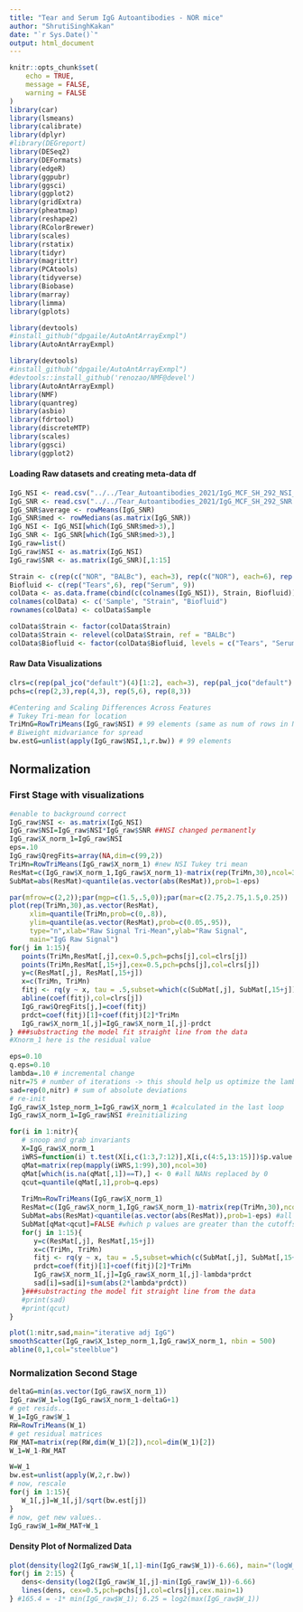 ```yaml
---
title: "Tear and Serum IgG Autoantibodies - NOR mice"
author: "ShrutiSinghKakan"
date: "`r Sys.Date()`"
output: html_document
---
```


```r
knitr::opts_chunk$set(
	echo = TRUE,
	message = FALSE,
	warning = FALSE
)
library(car)
library(lsmeans)
library(calibrate)
library(dplyr)
#library(DEGreport)
library(DESeq2)
library(DEFormats)
library(edgeR)
library(ggpubr)
library(ggsci)
library(ggplot2)
library(gridExtra)
library(pheatmap)
library(reshape2)
library(RColorBrewer)
library(scales)
library(rstatix)
library(tidyr)
library(magrittr)
library(PCAtools)
library(tidyverse)
library(Biobase)
library(marray)
library(limma)
library(gplots)

library(devtools)
#install_github("dpgaile/AutoAntArrayExmpl")
library(AutoAntArrayExmpl)

library(devtools)
#install_github("dpgaile/AutoAntArrayExmpl")
#devtools::install_github('renozao/NMF@devel')
library(AutoAntArrayExmpl)
library(NMF)
library(quantreg)
library(asbio)
library(fdrtool)
library(discreteMTP)
library(scales)
library(ggsci)
library(ggplot2)
```

#### Loading Raw datasets and creating meta-data df
```r
IgG_NSI <- read.csv("../../Tear_Autoantibodies_2021/IgG_MCF_SH_292_NSI_nor.csv",  header=T, row.names = 1)[1:120,1:15]
IgG_SNR <- read.csv("../../Tear_Autoantibodies_2021/IgG_MCF_SH_292_SNR.csv",  header=T, row.names = 1)[1:120,1:15]
IgG_SNR$average <- rowMeans(IgG_SNR)
IgG_SNR$med <- rowMedians(as.matrix(IgG_SNR))
IgG_NSI <- IgG_NSI[which(IgG_SNR$med>3),]
IgG_SNR <- IgG_SNR[which(IgG_SNR$med>3),]
IgG_raw=list()
IgG_raw$NSI <- as.matrix(IgG_NSI)
IgG_raw$SNR <- as.matrix(IgG_SNR)[,1:15]

Strain <- c(rep(c("NOR", "BALBc"), each=3), rep(c("NOR"), each=6), rep(c("BALBc"), each=3))
Biofluid <- c(rep("Tears",6), rep("Serum", 9))
colData <- as.data.frame(cbind(c(colnames(IgG_NSI)), Strain, Biofluid))
colnames(colData) <- c('Sample', "Strain", "Biofluid")
rownames(colData) <- colData$Sample

colData$Strain <- factor(colData$Strain)
colData$Strain <- relevel(colData$Strain, ref = "BALBc")
colData$Biofluid <- factor(colData$Biofluid, levels = c("Tears", "Serum"))

```

#### Raw Data Visualizations
```r
clrs=c(rep(pal_jco("default")(4)[1:2], each=3), rep(pal_jco("default")(4)[3], each=6), rep(pal_jco("default")(4)[4], each=3))
pchs=c(rep(2,3),rep(4,3), rep(5,6), rep(8,3))

#Centering and Scaling Differences Across Features
# Tukey Tri-mean for location
TriMnG=RowTriMeans(IgG_raw$NSI) # 99 elements (same as num of rows in NSI)
# Biweight midvariance for spread
bw.estG=unlist(apply(IgG_raw$NSI,1,r.bw)) # 99 elements

```

## Normalization
### First Stage with visualizations
```r
#enable to background correct
IgG_raw$NSI <- as.matrix(IgG_NSI)
IgG_raw$NSI=IgG_raw$NSI*IgG_raw$SNR ##NSI changed permanently
IgG_raw$X_norm_1=IgG_raw$NSI
eps=.10
IgG_raw$QregFits=array(NA,dim=c(99,2))
TriMn=RowTriMeans(IgG_raw$X_norm_1) #new NSI Tukey tri mean
ResMat=c(IgG_raw$X_norm_1,IgG_raw$X_norm_1)-matrix(rep(TriMn,30),ncol=30) #New_NSI - NewNSI_TriMn 
SubMat=abs(ResMat)<quantile(as.vector(abs(ResMat)),prob=1-eps)

par(mfrow=c(2,2));par(mgp=c(1.5,.5,0));par(mar=c(2.75,2.75,1.5,0.25))
plot(rep(TriMn,30),as.vector(ResMat),
     xlim=quantile(TriMn,prob=c(0,.8)),
     ylim=quantile(as.vector(ResMat),prob=c(0.05,.95)),
     type="n",xlab="Raw Signal Tri-Mean",ylab="Raw Signal",
     main="IgG Raw Signal")
for(j in 1:15){
   points(TriMn,ResMat[,j],cex=0.5,pch=pchs[j],col=clrs[j])
   points(TriMn,ResMat[,15+j],cex=0.5,pch=pchs[j],col=clrs[j])
   y=c(ResMat[,j], ResMat[,15+j])
   x=c(TriMn, TriMn)
   fitj <- rq(y ~ x, tau = .5,subset=which(c(SubMat[,j], SubMat[,15+j])))
   abline(coef(fitj),col=clrs[j])
   IgG_raw$QregFits[j,]=coef(fitj)
   prdct=coef(fitj)[1]+coef(fitj)[2]*TriMn
   IgG_raw$X_norm_1[,j]=IgG_raw$X_norm_1[,j]-prdct
} ###substracting the model fit straight line from the data
#Xnorm_1 here is the residual value
```


```r
eps=0.10
q.eps=0.10
lambda=.10 # incremental change
nitr=75 # number of iterations -> this should help us optimize the lambda for best fit
sad=rep(0,nitr) # sum of absolute deviations
# re-init
IgG_raw$X_1step_norm_1=IgG_raw$X_norm_1 #calculated in the last loop
IgG_raw$X_norm_1=IgG_raw$NSI #reinitializing

for(i in 1:nitr){
   # snoop and grab invariants
   X=IgG_raw$X_norm_1
   iWRS=function(i) t.test(X[i,c(1:3,7:12)],X[i,c(4:5,13:15)])$p.value
   qMat=matrix(rep(mapply(iWRS,1:99),30),ncol=30)
   qMat[which(is.na(qMat[,1])==T),] <- 0 #all NANs replaced by 0
   qcut=quantile(qMat[,1],prob=q.eps)
   
   TriMn=RowTriMeans(IgG_raw$X_norm_1)
   ResMat=c(IgG_raw$X_norm_1,IgG_raw$X_norm_1)-matrix(rep(TriMn,30),ncol=30)
   SubMat=abs(ResMat)<quantile(as.vector(abs(ResMat)),prob=1-eps) #all residuals with absolute values less than the cutoff of 90%
   SubMat[qMat<qcut]=FALSE #which p values are greater than the cutoffs
   for(j in 1:15){
      y=c(ResMat[,j], ResMat[,15+j])
      x=c(TriMn, TriMn)
      fitj <- rq(y ~ x, tau = .5,subset=which(c(SubMat[,j], SubMat[,15+j])))
      prdct=coef(fitj)[1]+coef(fitj)[2]*TriMn
      IgG_raw$X_norm_1[,j]=IgG_raw$X_norm_1[,j]-lambda*prdct
      sad[i]=sad[i]+sum(abs(2*lambda*prdct))
   }###substracting the model fit straight line from the data
   #print(sad)
   #print(qcut)
}

plot(1:nitr,sad,main="iterative adj IgG")
smoothScatter(IgG_raw$X_1step_norm_1,IgG_raw$X_norm_1, nbin = 500)
abline(0,1,col="steelblue")
```

### Normalization Second Stage ########
```r
deltaG=min(as.vector(IgG_raw$X_norm_1))
IgG_raw$W_1=log(IgG_raw$X_norm_1-deltaG+1)
# get resids..
W_1=IgG_raw$W_1
RW=RowTriMeans(W_1)
# get residual matrices
RW_MAT=matrix(rep(RW,dim(W_1)[2]),ncol=dim(W_1)[2])
W_1=W_1-RW_MAT

W=W_1
bw.est=unlist(apply(W,2,r.bw))
# now, rescale
for(j in 1:15){
   W_1[,j]=W_1[,j]/sqrt(bw.est[j])
}
# now, get new values..
IgG_raw$W_1=RW_MAT+W_1
```

#### Density Plot of Normalized Data ####
```r

plot(density(log2(IgG_raw$W_1[,1]-min(IgG_raw$W_1))-6.66), main="(logW_1) ", sub=" . ", type="l")
for(j in 2:15) {
   dens<-density(log2(IgG_raw$W_1[,j]-min(IgG_raw$W_1))-6.66)
   lines(dens, cex=0.5,pch=pchs[j],col=clrs[j],cex.main=1)
} #165.4 = -1* min(IgG_raw$W_1); 6.25 = log2(max(IgG_raw$W_1))

```


```r

```


```r

```


```r

```


```r

```


```r

```


```r

```

